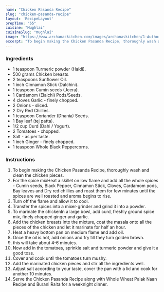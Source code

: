 ---
name: "Chicken Pasanda Recipe"
slug: "chicken-pasanda-recipe"
layout: 'RecipeLayout'
prepTime: "55"
cuisine: "Mughlai"
cuisineSlug: "mughlai"
image: "https://www.archanaskitchen.com/images/archanaskitchen/1-Author/sibyl-archanaskitchen.com/Pakistani_Style_Chicken_Pasanda_Recipe.jpg"
excerpt: "To begin making the Chicken Pasanda Recipe, thoroughly wash and clean the chicken pieces"
---

### Ingredients

- 1 teaspoon Turmeric powder (Haldi).
- 500 grams Chicken breasts.
- 2 teaspoons Sunflower Oil.
- 1 inch Cinnamon Stick (Dalchini).
- 1 teaspoon Cumin seeds (Jeera).
- 1 Cardamom (Elaichi) Pods/Seeds.
- 4 cloves Garlic - finely chopped.
- 2 Onions - sliced.
- 2 Dry Red Chillies.
- 1 teaspoon Coriander (Dhania) Seeds.
- 1 Bay leaf (tej patta).
- 1/2 cup Curd (Dahi / Yogurt).
- 2 Tomatoes - chopped.
- Salt - as per taste.
- 1 inch Ginger - finely chopped.
- 1 teaspoon Whole Black Peppercorns.

### Instructions

1. To begin making the Chicken Pasanda Recipe, thoroughly wash and clean the chicken pieces.
1. For the spice mixHeat a skillet on low flame and add all the whole spices - Cumin seeds, Black Pepper, Cinnamon Stick, Cloves, Cardamom pods, Bay leaves and Dry red chillies and roast them for few minutes until the spices are well roasted and aroma begins to rise.
1. Turn off the flame and allow it to cool.
1. Transfer the spices into a  mixer-grinder and grind it into a powder.
1. To marinate the chickenIn a large bowl, add curd, freshly ground spice mix, finely chopped ginger and garlic.
1. Add the chicken breasts into the mixture, coat the masala onto all the pieces of the chicken and let it marinate for half an hour.
1. Heat a heavy bottom pan on medium flame and add oil.
1. Once the oil is hot, add onions and fry till they turn golden brown.
1. this will take about 4-6 minutes.
1. Now add in the tomatoes, sprinkle salt and turmeric powder and give it a good toss.
1. Cover and cook until the tomatoes turn mushy.
1. Add the marinated chicken pieces and stir all the ingredients well.
1. Adjust salt according to your taste, cover the pan with a lid and cook for another 10 minutes.
1. Serve the Chicken Pasanda Recipe along with Whole Wheat Palak Naan Recipe and Burani Raita for a weeknight dinner.

